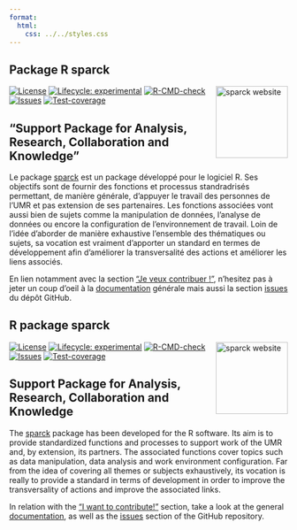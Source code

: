 ```yaml
---
format:
  html:
    css: ../../styles.css
---
```


::: {.content-visible when-profile="french"}
# Package R sparck 

<a href="https://umr-marbec.github.io/sparck/" rel="nofollow" target="_blank">
<img src="https://github.com/umr-marbec/sparck/raw/main/man/figures/logo.png" align="right" height="130" alt="sparck website" style="max-width: 100%;">
</a>

[![License](https://img.shields.io/badge/license-GPL--3-blue.svg)](https://github.com/umr-marbec/sparck)
[![Lifecycle:
experimental](https://img.shields.io/badge/lifecycle-experimental-orange.svg)](https://lifecycle.r-lib.org/articles/stages.html#experimental)
[![R-CMD-check](https://github.com/umr-marbec/sparck/actions/workflows/R-CMD-check.yaml/badge.svg)](https://github.com/umr-marbec/sparck/actions/workflows/R-CMD-check.yaml)
[![Issues](https://img.shields.io/github/issues/umr-marbec/sparck/sparck.svg)](https://github.com/umr-marbec/sparck/issues)
[![Test-coverage](https://github.com/umr-marbec/sparck/actions/workflows/test-coverage.yaml/badge.svg)](https://github.com/umr-marbec/sparck/actions/workflows/test-coverage.yaml)

## "Support Package for Analysis, Research, Collaboration and Knowledge"

Le package [sparck](https://github.com/umr-marbec/sparck){.external target="_blank"} est un package développé pour le logiciel R. Ses objectifs sont de fournir des fonctions et processus standradrisés permettant, de manière générale, d'appuyer le travail des personnes de l'UMR et pas extension de ses partenaires. Les fonctions associées vont aussi bien de sujets comme la manipulation de données, l'analyse de données ou encore la configuration de l'environnement de travail. Loin de l'idée d'aborder de manière exhaustive l'ensemble des thématiques ou sujets, sa vocation est vraiment d'apporter un standard en termes de développement afin d'améliorer la transversalité des actions et améliorer les liens associés.

En lien notamment avec la section ["Je veux contribuer !"](../contribution.qmd){.external target="_blank"}, n'hesitez pas à jeter un coup d'oeil à la [documentation](https://umr-marbec.github.io/sparck/){.external target="_blank"} générale mais aussi la section [issues](https://github.com/umr-marbec/sparck/issues){.external target="_blank"} du dépôt GitHub.
:::

::: {.content-visible when-profile="english"}
# R package sparck 

<a href="https://umr-marbec.github.io/sparck/" rel="nofollow" target="_blank">
<img src="https://github.com/umr-marbec/sparck/raw/main/man/figures/logo.png" align="right" height="130" alt="sparck website" style="max-width: 100%;">
</a>

[![License](https://img.shields.io/badge/license-GPL--3-blue.svg)](https://github.com/umr-marbec/sparck)
[![Lifecycle:
experimental](https://img.shields.io/badge/lifecycle-experimental-orange.svg)](https://lifecycle.r-lib.org/articles/stages.html#experimental)
[![R-CMD-check](https://github.com/umr-marbec/sparck/actions/workflows/R-CMD-check.yaml/badge.svg)](https://github.com/umr-marbec/sparck/actions/workflows/R-CMD-check.yaml)
[![Issues](https://img.shields.io/github/issues/umr-marbec/sparck/sparck.svg)](https://github.com/umr-marbec/sparck/issues)
[![Test-coverage](https://github.com/umr-marbec/sparck/actions/workflows/test-coverage.yaml/badge.svg)](https://github.com/umr-marbec/sparck/actions/workflows/test-coverage.yaml)

## Support Package for Analysis, Research, Collaboration and Knowledge

The [sparck](https://github.com/umr-marbec/sparck){.external target="_blank"} package has been developed for the R software. Its aim is to provide standardized functions and processes to support work of the UMR and, by extension, its partners. The associated functions cover topics such as data manipulation, data analysis and work environment configuration. Far from the idea of covering all themes or subjects exhaustively, its vocation is really to provide a standard in terms of development in order to improve the transversality of actions and improve the associated links.

In relation with the [“I want to contribute!”](../contribution.qmd){.external target="_blank"} section, take a look at the general [documentation](https://umr-marbec.github.io/sparck/){.external target=“_blank”}, as well as the [issues](https://github.com/umr-marbec/sparck/issues){.external target=“_blank”} section of the GitHub repository.
:::
